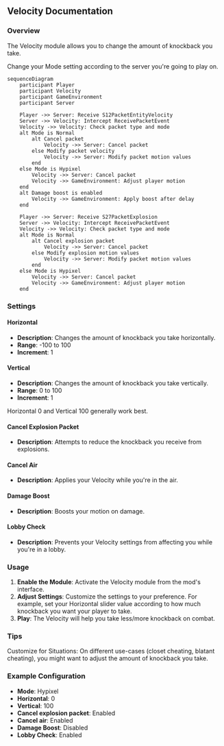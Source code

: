 
## Velocity Documentation

### Overview
The Velocity module allows you to change the amount of knockback you take.

<Callout type="default" emoji="️👾">
Change your Mode setting according to the server you're going to play on.
</Callout>

```mermaid
sequenceDiagram
    participant Player
    participant Velocity
    participant GameEnvironment
    participant Server

    Player ->> Server: Receive S12PacketEntityVelocity
    Server ->> Velocity: Intercept ReceivePacketEvent
    Velocity ->> Velocity: Check packet type and mode
    alt Mode is Normal
        alt Cancel packet
            Velocity ->> Server: Cancel packet
        else Modify packet velocity
            Velocity ->> Server: Modify packet motion values
        end
    else Mode is Hypixel
        Velocity ->> Server: Cancel packet
        Velocity ->> GameEnvironment: Adjust player motion
    end
    alt Damage boost is enabled
        Velocity ->> GameEnvironment: Apply boost after delay
    end

    Player ->> Server: Receive S27PacketExplosion
    Server ->> Velocity: Intercept ReceivePacketEvent
    Velocity ->> Velocity: Check packet type and mode
    alt Mode is Normal
        alt Cancel explosion packet
            Velocity ->> Server: Cancel packet
        else Modify explosion motion values
            Velocity ->> Server: Modify packet motion values
        end
    else Mode is Hypixel
        Velocity ->> Server: Cancel packet
        Velocity ->> GameEnvironment: Adjust player motion
    end
```

### Settings

#### Horizontal
- **Description**: Changes the amount of knockback you take horizontally.
- **Range**: -100 to 100
- **Increment**: 1

#### Vertical
- **Description**: Changes the amount of knockback you take vertically.
- **Range**: 0 to 100
- **Increment**: 1

<Callout type="default" emoji="️👾">
Horizontal 0 and Vertical 100 generally work best.
</Callout>

#### Cancel Explosion Packet
- **Description**: Attempts to reduce the knockback you receive from explosions.

#### Cancel Air
- **Description**: Applies your Velocity while you're in the air.

#### Damage Boost
- **Description**: Boosts your motion on damage.

#### Lobby Check
- **Description**: Prevents your Velocity settings from affecting you while you're in a lobby.


### Usage
1. **Enable the Module**: Activate the Velocity module from the mod's interface.
2. **Adjust Settings**: Customize the settings to your preference. For example, set your Horizontal slider value according to how much knockback you want your player to take.
3. **Play**: The Velocity will help you take less/more knockback on combat.

### Tips
<Callout type="default" emoji="️🚀">
Customize for Situations: On different use-cases (closet cheating, blatant cheating), you might want to adjust the amount of knockback you take.
</Callout>

### Example Configuration
- **Mode**: Hypixel
- **Horizontal**: 0
- **Vertical**: 100
- **Cancel explosion packet**: Enabled
- **Cancel air**: Enabled
- **Damage Boost**: Disabled
- **Lobby Check**: Enabled


